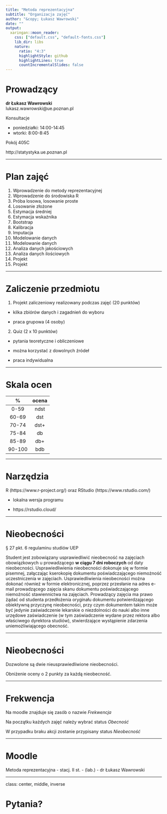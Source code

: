 ```yaml
---
title: "Metoda reprezentacyjna"
subtitle: "Organizacja zajęć"
author: "&copy; Łukasz Wawrowski"
date: ""
output:
  xaringan::moon_reader:
    css: ["default.css", "default-fonts.css"]
    lib_dir: libs
    nature:
      ratio: "4:3"
      highlightStyle: github
      highlightLines: true
      countIncrementalSlides: false
---
```


# Prowadzący

__dr Łukasz Wawrowski__  
lukasz.wawrowski@ue.poznan.pl

Konsultacje 

- poniedziałki: 14:00-14:45
- wtorki: 8:00-8:45

Pokój 405C

http://statystyka.ue.poznan.pl

---

# Plan zajęć

1. Wprowadzenie do metody reprezentacyjnej
2. Wprowadzenie do środowiska R
3. Próba losowa, losowanie proste
4. Losowanie złożone
5. Estymacja średniej
6. Estymacja wskaźnika
7. Bootstrap
8. Kalibracja
9. Imputacja
10. Modelowanie danych
11. Modelowanie danych
12. Analiza danych jakościowych 
13. Analiza danych ilościowych
14. Projekt
15. Projekt

---

# Zaliczenie przedmiotu

1. Projekt zaliczeniowy realizowany podczas zajęć (20 punktów)

  - kilka zbiórów danych i zagadnień do wyboru

  - praca grupowa (4 osoby)

2. Quiz (2 x 10 punktów)

  - pytania teoretyczne i obliczeniowe

  - można korzystać z dowolnych źródeł

  - praca indywidualna

---

# Skala ocen

|  %  | ocena |
|:---:|:-----:|
|0-59 | ndst  |
|60-69| dst   |
|70-74| dst+  |
|75-84| db    |
|85-89| db+   |
|90-100| bdb   |

---

# Narzędzia

R (https://www.r-project.org/) oraz RStudio (https://www.rstudio.com/)

- lokalna wersja programu

- https://rstudio.cloud/

---

# Nieobecności

§ 27 pkt. 6 regulaminu studiów UEP

Student jest zobowiązany usprawiedliwić nieobecność na zajęciach obowiązkowych
u prowadzącego __w ciągu 7 dni roboczych__ od daty nieobecności. Usprawiedliwienia
nieobecności dokonuje się w formie pisemnej, załączając kserokopię dokumentu
poświadczającego niemożność uczestniczenia w zajęciach. Usprawiedliwienia
nieobecności można dokonać również w formie elektronicznej, poprzez przesłanie na
adres e-mail prowadzącego zajęcia skanu dokumentu poświadczającego niemożność
stawiennictwa na zajęciach. Prowadzący zajęcia ma prawo żądać od studenta
przedłożenia oryginału dokumentu potwierdzającego obiektywną przyczynę
nieobecności, przy czym dokumentem takim może być jedynie zaświadczenie lekarskie
o niezdolności do nauki albo inne urzędowe zaświadczenie (w tym zaświadczenie
wydane przez rektora albo właściwego dyrektora studiów), stwierdzające wystąpienie
zdarzenia uniemożliwiającego obecność. 

---

# Nieobecności

Dozwolone są dwie nieusprawiedliwione nieobecności.

Obniżenie oceny o 2 punkty za każdą nieobecność.

---

# Frekwencja

Na moodle znajduje się zasób o nazwie _Frekwencja_

Na początku każdych zajęć należy wybrać status _Obecność_

W przypadku braku akcji zostanie przypisany status _Nieobecność_

---

# Moodle

Metoda reprezentacyjna - stacj. II st. - (lab.) - dr Łukasz Wawrowski

---

class: center, middle, inverse

# Pytania?